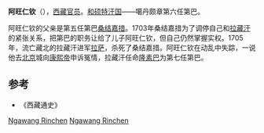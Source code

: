 '''阿旺仁钦'''（{{bo|z=ངག་དབན་རིན་ཆེན|w=ngag dban rin chen}}），[[西藏|西藏]][[官员|官员]]。[[和硕特汗国|和硕特汗国]]——噶丹颇章第六任第巴。

阿旺仁钦的父亲是第五任第巴[[桑结嘉措|桑结嘉措]]。1703年桑结嘉措为了调停自己和[[拉藏汗|拉藏汗]]的紧张关系，把第巴的职务让给了儿子阿旺仁钦，但自己仍然掌握实权。1705年，流亡藏北的拉藏汗进军[[拉萨|拉萨]]，杀死了桑结嘉措。阿旺仁钦在动乱中失踪，一说他去[[北京|北京]]城向[[康熙帝|康熙帝]]申诉冤情，拉藏汗任命[[隆素巴|隆素巴]]为第七任第巴。

{{start box}}
{{s-before|[[桑结嘉措|桑结嘉措]]}}
{{s-title|[[第巴|第巴]]|1703年—1705年}}
{{s-after|[[隆素巴|隆素巴]]}}
{{end box}}
==参考==
*《西藏通史》

[[Category:西藏古代人物|Ngawang Rinchen]]
[[Category:藏族人|Ngawang Rinchen]]